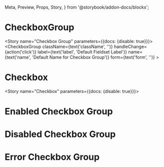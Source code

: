   Meta,
  Preview,
  Props,
  Story,
} from '@storybook/addon-docs/blocks';


<Meta component={CheckboxGroup} title="Components/Molecules/Form Controls/Checkbox Group"/>

# CheckboxGroup
<Description of={CheckboxGroup}/>
<Props of={CheckboxGroup}/>

<Story name="Checkbox Group" parameters={{docs: {disable: true}}}>
  <CheckboxGroup 
    className={text('className', '')}
    handleChange={action('click')}
    label={text('label', 'Default Fieldset Label')}
    name={text('name', 'Default Name for Checkbox Group')}
    form={text('form', '')}
    >
    <Checkbox 
      label='label 1'
      value='value 1'
    />
    <Checkbox 
      label='label 2'
      value='value 2'
    />
  </CheckboxGroup>
</Story>

# Checkbox 
<Decription of={Checkbox} />
<Props of={Checkbox}/>

<Story name="Checkbox" parameters={{docs: {disable: true}}}>
  <form>
    <CheckboxGroup 
    handleChange={action('click')}
    label='label for checkbox'
    name='name for checkbox'
    >
      <Checkbox
        label={text('label', 'Default Checkbox Label 1')}
        value={text('value', 'value1')}
      />
    </CheckboxGroup>
  </form>
</Story>

# Enabled Checkbox Group 
<Preview>
  <Story name="Enabled Checkbox Group">
    <form>
      <CheckboxGroup 
        label="Label Goes Here"
        name="checkboxGroupName1"
        handleChange={action('changed')}
        form="formName1"
      >
        <Checkbox 
         label="Option 1"
         value="option1"
        />
        <Checkbox 
          label="Option 2"
          value="option2"
        />
           <Checkbox 
         label="Option 3"
         value="option3"
        />
        <Checkbox 
          label="Option 4"
          value="option4"
        />
      </CheckboxGroup>
    </form>
  </Story>
</Preview>

# Disabled Checkbox Group 
<Preview>
  <Story name="Disabled Checkbox Group">
    <form>
      <CheckboxGroup 
        label="Label Goes Here"
        name="checkboxGroupName2"
        handleChange={action('changed')}
        form="formName2"
        disabled
      >
        <Checkbox 
         label="Option 1"
         value="option1"
        />
        <Checkbox 
          label="Option 2"
          value="option2"
        />
           <Checkbox 
         label="Option 3"
         value="option3"
        />
        <Checkbox 
          label="Option 4"
          value="option4"
        />
      </CheckboxGroup>
    </form>
  </Story>
</Preview>

# Error Checkbox Group 
<Preview>
  <Story name="Error Checkbox Group">
    <form>
      <CheckboxGroup 
        label="Label Goes Here"
        name="checkboxGroupName2"
        handleChange={action('changed')}
        form="formName2"
        error="Error message"
      >
        <Checkbox 
         label="Option 1"
         value="option1"
        />
        <Checkbox 
          label="Option 2"
          value="option2"
        />
           <Checkbox 
         label="Option 3"
         value="option3"
        />
        <Checkbox 
          label="Option 4"
          value="option4"
        />
      </CheckboxGroup>
    </form>
  </Story>
</Preview>
